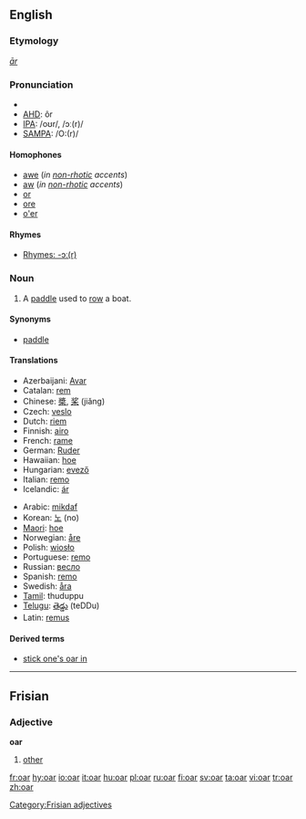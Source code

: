 ==English==

===Etymology===
{{OE.}} ''[[ār]]''

===Pronunciation===
*{{audio|en-us-oar.ogg|Audio (US)}}
*[[w:AHD|AHD]]: ôr
*[[w:IPA|IPA]]: /oʊr/, /ɔː(r)/
*[[w:SAMPA|SAMPA]]: /O:(r)/

====Homophones====
*[[awe]] (''in [[non-rhotic]] accents'')
*[[aw]] (''in [[non-rhotic]] accents'')
*[[or]]
*[[ore]]
*[[o'er]]

====Rhymes====
{{rfc-header|Rhymes}}
*[[rhymes:English:-ɔː(r)|Rhymes: -ɔː(r)]]

===Noun===
{{wikipedia}}
{{en-noun}}

# A [[paddle]] used to [[row]] a boat.

====Synonyms====
*[[paddle]]

====Translations====
{{trans-top|paddle used to row a boat}}
*Azerbaijani: [[Avar]]
*Catalan: [[rem]] {{m}}
*Chinese: [[槳]], [[桨]] (jiǎng)
*Czech: [[veslo]] {{n}}
*Dutch: [[riem]]
*Finnish: [[airo]]
*French: [[rame]]
*German: [[Ruder]] {{n}}
*Hawaiian: [[hoe]]
*Hungarian: [[evező]]
*Italian: [[remo]] {{m}}
*Icelandic: [[ár]] {{f}}
{{trans-mid}}
*Arabic: [[mikdaf]]
*Korean: [[노]] (no)
*[[Maori]]: [[hoe]]
*Norwegian: [[åre]] {{c}}
*Polish: [[wiosło]]
*Portuguese: [[remo]] {{m}}
*Russian: [[весло]]
*Spanish: [[remo]] {{m}}
*Swedish: [[åra]] {{c}}
*[[Tamil]]: thuduppu
*[[Telugu]]: [[తెడ్డు]] (teDDu)
*Latin: [[remus]]
{{trans-bottom}}

====Derived terms====
*[[stick one's oar in]]

----

==Frisian==

===Adjective===
'''oar'''

# [[other]]

[[Category:Frisian adjectives]]

[[fr:oar]]
[[hy:oar]]
[[io:oar]]
[[it:oar]]
[[hu:oar]]
[[pl:oar]]
[[ru:oar]]
[[fi:oar]]
[[sv:oar]]
[[ta:oar]]
[[vi:oar]]
[[tr:oar]]
[[zh:oar]]